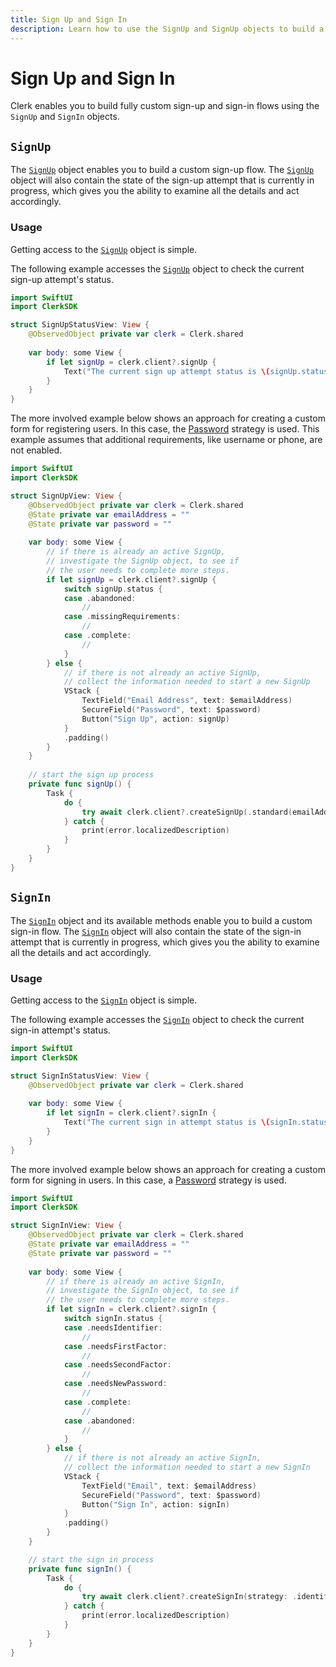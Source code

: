 ```yaml
---
title: Sign Up and Sign In
description: Learn how to use the SignUp and SignUp objects to build a custom sign-up and sign-in flow.
---
```


# Sign Up and Sign In

Clerk enables you to build fully custom sign-up and sign-in flows using the `SignUp` and `SignIn` objects.

## `SignUp`

The [`SignUp`][signup-ref] object enables you to build a custom sign-up flow. The [`SignUp`][signup-ref] object will also contain the state of the sign-up attempt that is currently in progress, which gives you the ability to examine all the details and act accordingly.

### Usage

Getting access to the [`SignUp`][signup-ref] object is simple.

The following example accesses the [`SignUp`][signup-ref] object to check the current sign-up attempt's status.

```swift
import SwiftUI
import ClerkSDK

struct SignUpStatusView: View {
    @ObservedObject private var clerk = Clerk.shared
    
    var body: some View {
        if let signUp = clerk.client?.signUp {
            Text("The current sign up attempt status is \(signUp.status.rawValue)")
        }
    }
}
```

The more involved example below shows an approach for creating a custom form for registering users. In this case, the [Password](/docs/custom-flows/email-password) strategy is used. This example assumes that additional requirements, like username or phone, are not enabled. 

```swift
import SwiftUI
import ClerkSDK

struct SignUpView: View {
    @ObservedObject private var clerk = Clerk.shared
    @State private var emailAddress = ""
    @State private var password = ""
    
    var body: some View {
        // if there is already an active SignUp,
        // investigate the SignUp object, to see if
        // the user needs to complete more steps.
        if let signUp = clerk.client?.signUp {
            switch signUp.status {
            case .abandoned:
                //
            case .missingRequirements:
                //
            case .complete:
                //
            }
        } else {
            // if there is not already an active SignUp,
            // collect the information needed to start a new SignUp
            VStack {
                TextField("Email Address", text: $emailAddress)
                SecureField("Password", text: $password)
                Button("Sign Up", action: signUp)
            }
            .padding()
        }
    }
    
    // start the sign up process
    private func signUp() {
        Task {
            do {
                try await clerk.client?.createSignUp(.standard(emailAddress: emailAddress, password: password))
            } catch {
                print(error.localizedDescription)
            }
        }
    }
}
```

## `SignIn`

The [`SignIn`][signin-ref] object and its available methods enable you to build a custom sign-in flow. The [`SignIn`][signin-ref] object will also contain the state of the sign-in attempt that is currently in progress, which gives you the ability to examine all the details and act accordingly.

### Usage

Getting access to the [`SignIn`][signin-ref] object is simple.

The following example accesses the [`SignIn`][signin-ref] object to check the current sign-in attempt's status.

```swift
import SwiftUI
import ClerkSDK

struct SignInStatusView: View {
    @ObservedObject private var clerk = Clerk.shared
    
    var body: some View {
        if let signIn = clerk.client?.signIn {
            Text("The current sign in attempt status is \(signIn.status.rawValue)")
        }
    }
}
```

The more involved example below shows an approach for creating a custom form for signing in users. In this case, a [Password](/docs/custom-flows/email-password) strategy is used.

```swift
import SwiftUI
import ClerkSDK

struct SignInView: View {
    @ObservedObject private var clerk = Clerk.shared
    @State private var emailAddress = ""
    @State private var password = ""
    
    var body: some View {
        // if there is already an active SignIn,
        // investigate the SignIn object, to see if
        // the user needs to complete more steps.
        if let signIn = clerk.client?.signIn {
            switch signIn.status {
            case .needsIdentifier:
                //
            case .needsFirstFactor:
                //
            case .needsSecondFactor:
                //
            case .needsNewPassword:
                //
            case .complete:
                //
            case .abandoned:
                //
            }
        } else {
            // if there is not already an active SignIn,
            // collect the information needed to start a new SignIn
            VStack {
                TextField("Email", text: $emailAddress)
                SecureField("Password", text: $password)
                Button("Sign In", action: signIn)
            }
            .padding()
        }
    }

    // start the sign in process
    private func signIn() {
        Task {
            do {
                try await clerk.client?.createSignIn(strategy: .identifier(emailAddress, password: password))
            } catch {
                print(error.localizedDescription)
            }
        }
    }
}
```

[signup-ref]: /docs/references/javascript/sign-up/sign-up
[signin-ref]: /docs/references/javascript/sign-in/sign-in